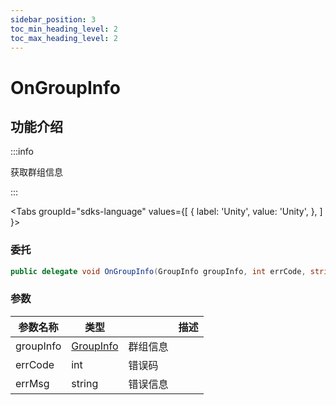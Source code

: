 ```yaml
---
sidebar_position: 3
toc_min_heading_level: 2
toc_max_heading_level: 2
---
```


# OnGroupInfo

## 功能介绍

:::info

获取群组信息

:::

<Tabs
groupId="sdks-language"
values={[
{ label: 'Unity', value: 'Unity', },
]
}>

<TabItem value="Unity">

### 委托

```C# showLineNumbers
public delegate void OnGroupInfo(GroupInfo groupInfo, int errCode, string errMsg);
```

### 参数

| 参数名称 | 类型                           || 描述     |
| -------- | -------------------------------------------------------------------------------------- | -------- | -------- |
| groupInfo | [GroupInfo](docs/sdks/class/group/groupInfo.mdx) | 群组信息 |
| errCode | int | 错误码 |
| errMsg | string |错误信息 |

</TabItem>

</Tabs>
